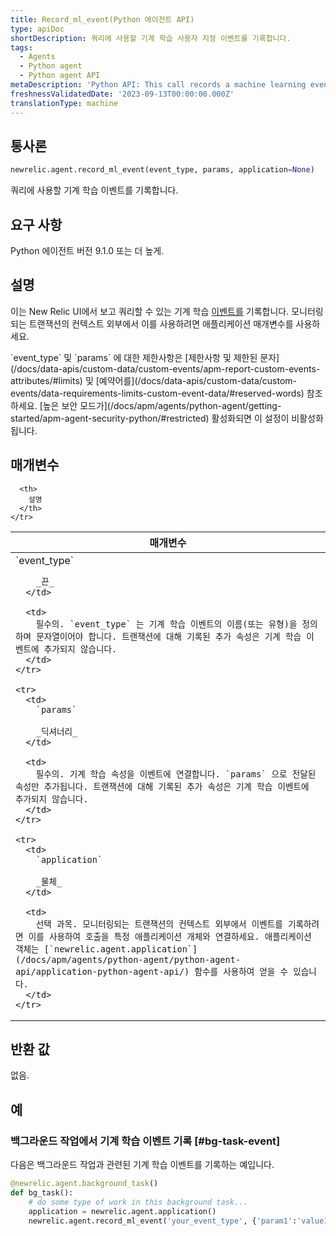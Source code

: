 ```yaml
---
title: Record_ml_event(Python 에이전트 API)
type: apiDoc
shortDescription: 쿼리에 사용할 기계 학습 사용자 지정 이벤트를 기록합니다.
tags:
  - Agents
  - Python agent
  - Python agent API
metaDescription: 'Python API: This call records a machine learning event for use in querying.'
freshnessValidatedDate: '2023-09-13T00:00:00.000Z'
translationType: machine
---
```


## 통사론

```py
newrelic.agent.record_ml_event(event_type, params, application=None)
```

쿼리에 사용할 기계 학습 이벤트를 기록합니다.

## 요구 사항

Python 에이전트 버전 9.1.0 또는 더 높게.

## 설명

이는 New Relic UI에서 보고 쿼리할 수 있는 기계 학습 [이벤트를](/docs/data-apis/understand-data/new-relic-data-types/#event-data) 기록합니다. 모니터링되는 트랜잭션의 컨텍스트 외부에서 이를 사용하려면 애플리케이션 매개변수를 사용하세요.

<Callout variant="important">
  `event_type` 및 `params` 에 대한 제한사항은 [제한사항 및 제한된 문자](/docs/data-apis/custom-data/custom-events/apm-report-custom-events-attributes/#limits) 및 [예약어를](/docs/data-apis/custom-data/custom-events/data-requirements-limits-custom-event-data/#reserved-words) 참조하세요.
</Callout>

<Callout variant="important">
  [높은 보안 모드가](/docs/apm/agents/python-agent/getting-started/apm-agent-security-python/#restricted) 활성화되면 이 설정이 비활성화됩니다.
</Callout>

## 매개변수

<table>
  <thead>
    <tr>
      <th width="25%">
        매개변수
      </th>

      <th>
        설명
      </th>
    </tr>
  </thead>

  <tbody>
    <tr>
      <td>
        `event_type`

        _끈_
      </td>

      <td>
        필수의. `event_type` 는 기계 학습 이벤트의 이름(또는 유형)을 정의하며 문자열이어야 합니다. 트랜잭션에 대해 기록된 추가 속성은 기계 학습 이벤트에 추가되지 않습니다.
      </td>
    </tr>

    <tr>
      <td>
        `params`

        _딕셔너리_
      </td>

      <td>
        필수의. 기계 학습 속성을 이벤트에 연결합니다. `params` 으로 전달된 속성만 추가됩니다. 트랜잭션에 대해 기록된 추가 속성은 기계 학습 이벤트에 추가되지 않습니다.
      </td>
    </tr>

    <tr>
      <td>
        `application`

        _물체_
      </td>

      <td>
        선택 과목. 모니터링되는 트랜잭션의 컨텍스트 외부에서 이벤트를 기록하려면 이를 사용하여 호출을 특정 애플리케이션 개체와 연결하세요. 애플리케이션 객체는 [`newrelic.agent.application`](/docs/apm/agents/python-agent/python-agent-api/application-python-agent-api/) 함수를 사용하여 얻을 수 있습니다.
      </td>
    </tr>
  </tbody>
</table>

## 반환 값

없음.

## 예

### 백그라운드 작업에서 기계 학습 이벤트 기록 [#bg-task-event]

다음은 백그라운드 작업과 관련된 기계 학습 이벤트를 기록하는 예입니다.

```py
@newrelic.agent.background_task() 
def bg_task(): 
    # do some type of work in this background task...
    application = newrelic.agent.application()
    newrelic.agent.record_ml_event('your_event_type', {'param1':'value1'}, application)
```